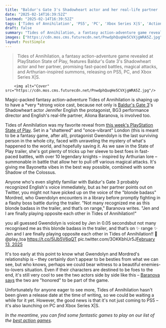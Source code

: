```yaml
---
title: "Baldur's Gate 3's Shadowheart actor and her real-life partner 'are finally playing opposite each other' in this gorgeous fantasy action game set in 'shattered' London"
date: "2025-02-14T16:39:52Z"
lastmod: "2025-02-14T16:39:52Z"
tags: ['Tides of Annihilation', 'PS5', 'PC', 'Xbox Series X|S', 'Action-Adventure', 'Fantasy']
draft: false
summary: "Tides of Annihilation, a fantasy action-adventure game revealed at PlayStation State of Play, features Baldur's Gate 3's Shadowheart actor and her partner, promising fast-paced battles, magical attacks, and Arthurian-inspired summons, releasing on PS5, PC, and Xbox Series X|S."
images: ["https://cdn.mos.cms.futurecdn.net/PnwdphQuqHe5CVXjgWRA5Z.jpg"]
layout: PostSimple
---
```

> Tides of Annihilation, a fantasy action-adventure game revealed at PlayStation State of Play, features Baldur's Gate 3's Shadowheart actor and her partner, promising fast-paced battles, magical attacks, and Arthurian-inspired summons, releasing on PS5, PC, and Xbox Series X|S.


        <img alt="Cover" src="https://cdn.mos.cms.futurecdn.net/PnwdphQuqHe5CVXjgWRA5Z.jpg"/>
        
Magic-packed fantasy action-adventure Tides of Annihilation is shaping up to have a *very *strong voice cast, because not only is [<u>Baldur's Gate 3</u>](https://www.gamesradar.com/baldurs-gate-3-guide/)'s Shadowheart actor Jennifer English the protagonist, BG3 performance director and English's real-life partner, Aliona Baranova, is involved too.

Tides of Annihilation was my favorite reveal from [<u>this week's PlayStation State of Play</u>](https://www.gamesradar.com/news/live/playstation-state-of-play-february-2025-everything-announced/). Set in a "shattered" and "once-vibrant" London (this is meant to be a fantasy game, after all), protagonist Gwendolyn is the last surviving person in the whole city, faced with unraveling the mystery of what's happened to the world, and hopefully saving it. As we saw in the State of Play trailer, she's got plenty of tricks up her sleeve to best foes in fast-paced battles, with over 10 legendary knights – inspired by Arthurian lore – summonable in battle that allow her to pull off various magical attacks. It's giving me Bayonetta vibes in the best way possible, combined with some Shadow of the Colossus.

Anyone who's even slightly familiar with Baldur's Gate 3 probably recognized English's voice immediately, but as her partner points out on Twitter, you might not have picked up on the voice of the "blonde badass" Mordred, who Gwendolyn encounters in a library before promptly fighting in a flashy boss battle during the trailer. "Not many recognized me as this blonde badass in the trailer, and that’s on range," Baranova writes. "Jen and I are finally playing opposite each other in Tides of Annihilation!"

you all guessed Gwendolyn is voiced by Jen in 0.05 secondsbut not many recognised me as this blonde badass in the trailer, and that’s on ✨ range ✨ Jen and I are finally playing opposite each other in Tides of Annihilation!! 🤍 @play_toa https://t.co/5IJb5V6qQT pic.twitter.com/3OKKbhUr5J[February 13, 2025](https://twitter.com/cantworkitout/status/1890124613595852859)

It's too early at this point to know what Gwendolyn and Mordred's relationship is – they certainly don't appear to be besties from what we can see, but who knows, perhaps we could bear witness to a beautiful enemies-to-lovers situation. Even if their characters are destined to be foes to the end, it's still very cool to see the two actors side by side like this – [Baranova says](https://x.com/alionabaranova1/status/1890214990344585707) the two are "honored" to be part of the game.

Unfortunately for anyone eager to see more, Tides of Annihilation hasn't been given a release date at the time of writing, so we could be waiting a while for it yet. However, the good news is that it's not just coming to PS5 – it's also launching on PC and Xbox Series X|S.

*In the meantime, you can find some fantastic games to play on our list of the *[<u><em>best action games</em></u>](https://www.gamesradar.com/best-action-games/)*.*
        